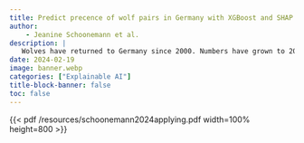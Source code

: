 ```yaml
---
title: Predict precence of wolf pairs in Germany with XGBoost and SHAP
author:
    - Jeanine Schoonemann et al.
description: |
   Wolves have returned to Germany since 2000. Numbers have grown to 209 territorial pairs in 2021. XGBoost machine learning, combined with SHAP analysis is applied to predict German wolf pair presence in 2022 for 10 × 10 km grid cells. The model predicted well, with 0.91 as the AUC. SHAP analysis ranked the variables: distance to the closest neighboring wolf pair was the main driver for a grid cell to become occupied by a wolf pair. The clustering tendency of related wolves seems to be an important explanatory factor here. Second was the percentage of wooded area. The next eight variables related to wolf presence in the preceding year, except at fifth, eighth and tenth position in the total order: human density (square root) in the grid, percentage arable land and road density respectively. The SHAP analysis also provided crucial added value in identifying a variable that had threshold values where its contribution to the prediction changed from positive to negative or vice versa. For instance, low density of people increased the probability of wolf pair presence, whereas a high density decreased this probability. The combination of techniques is new in wolf management and conservation, allowing for the focusing of educational and financial resources. The original article can be read online <a href="https://rdcu.be/dDTmY">here</a>.
date: 2024-02-19
image: banner.webp
categories: ["Explainable AI"]
title-block-banner: false
toc: false
---
```


{{< pdf /resources/schoonemann2024applying.pdf width=100% height=800 >}}
